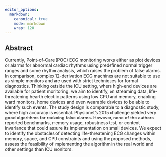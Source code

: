 ```yaml
---
editor_options:
  markdown:
    canonical: true
    mode: markdown
    wrap: 120
---
```


## Abstract {.unnumbered}

Currently, Point-of-Care (POC) ECG monitoring works either as plot devices or alarms for abnormal
cardiac rhythms using predefined normal trigger ranges and some rhythm analysis, which raises the
problem of false alarms. In comparison, complex 12-derivation ECG machines are not suitable to use
as simple monitors and are used with strict techniques for formal diagnostics. Thinking outside the
ICU setting, where high-end devices are available for patient monitoring, we aim to identify, on
streaming data, life-threatening hearth electric patterns using low CPU and memory, enabling ward
monitors, home devices and even wearable devices to be able to identify such events. The study
design is comparable to a diagnostic study, where high accuracy is essential. Physionet's 2015
challenge yielded very good algorithms for reducing false alarms. However, none of the authors
reported benchmarks, memory usage, robustness test, or context invariance that could assure its
implementation on small devices. We expect to identify the obstacles of detecting life-threatening
ECG changes within memory, space, and CPU constraints and using the proposed methods, assess the
feasibility of implementing the algorithm in the real world and other settings than ICU monitors.


